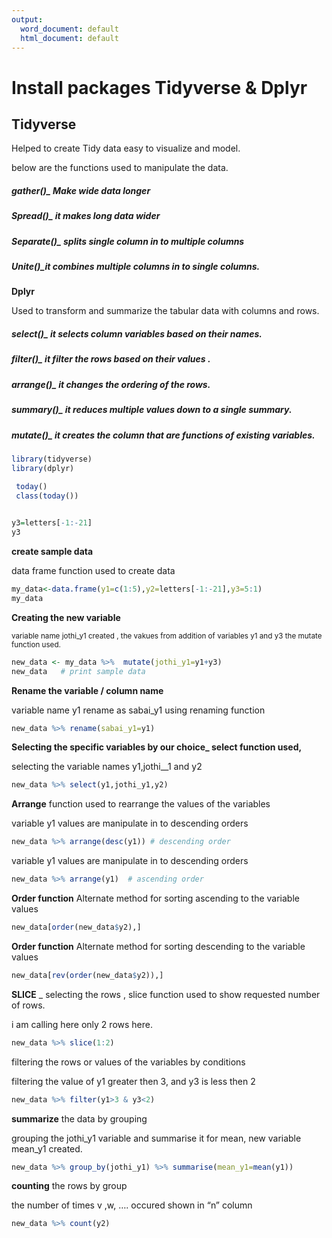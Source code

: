 ```yaml
---
output:
  word_document: default
  html_document: default
---
```


# **Install packages Tidyverse  &  Dplyr**

## **Tidyverse** 

Helped to create Tidy data easy to visualize and model.

below are the functions used to manipulate the data.

##### gather()\_ Make wide data longer

##### Spread()\_ it makes long data wider

##### Separate()\_ splits single column in to multiple columns

##### Unite()\_it combines multiple columns in to single columns.

**Dplyr**

Used to transform and summarize the tabular data with columns and rows.

##### select()\_ it selects column variables based on their names.

##### filter()\_ it filter the rows based on their values .

##### arrange()\_ it changes the ordering of the rows.

##### summary()\_ it reduces multiple values down to a single summary.

##### mutate()\_ it creates the column that are functions of existing variables.

```r
library(tidyverse)
library(dplyr)

```

```r
 today()
 class(today())
 

```

```r
y3=letters[-1:-21]
y3
```

**create sample data**

data frame function used to create data

```r
my_data<-data.frame(y1=c(1:5),y2=letters[-1:-21],y3=5:1)
my_data

```

**Creating the new variable**

^variable name jothi_y1 created , the vakues from addition of variables y1 and y3 the mutate function used.^

```r
new_data <- my_data %>%  mutate(jothi_y1=y1+y3)
new_data   # print sample data

```

**Rename the variable / column name**

variable name y1 rename as sabai_y1 using renaming function

```r
new_data %>% rename(sabai_y1=y1)
```

**Selecting the specific variables by our choice\_ select function used,**

selecting the variable names y1,jothi\_\_1 and y2

```r
new_data %>% select(y1,jothi_y1,y2)
```

**Arrange** function used to rearrange the values of the variables

variable y1 values are manipulate in to descending orders

```r
new_data %>% arrange(desc(y1)) # descending order

```

variable y1 values are manipulate in to descending orders

```r
new_data %>% arrange(y1)  # ascending order
```

**Order function** Alternate method for sorting ascending to the variable values

```r
new_data[order(new_data$y2),]  

```

**Order function** Alternate method for sorting descending to the variable values

```r
new_data[rev(order(new_data$y2)),]

```

**SLICE** \_ selecting the rows , slice function used to show requested number of rows.

i am calling here only 2 rows here.

```r
new_data %>% slice(1:2)
```

filtering the rows or values of the variables by conditions

filtering the value of y1 greater then 3, and y3 is less then 2

```r
new_data %>% filter(y1>3 & y3<2)


```

**summarize** the data by grouping

grouping the jothi_y1 variable and summarise it for mean, new variable mean_y1 created.

```r
new_data %>% group_by(jothi_y1) %>% summarise(mean_y1=mean(y1))
```

**counting** the rows by group

the number of times v ,w, .... occured shown in "n" column

```r
new_data %>% count(y2)
```
